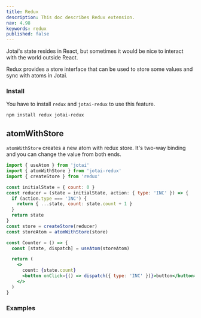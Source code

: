 ```yaml
---
title: Redux
description: This doc describes Redux extension.
nav: 4.98
keywords: redux
published: false
---
```


Jotai's state resides in React, but sometimes it would be nice
to interact with the world outside React.

Redux provides a store interface that can be used to store some values
and sync with atoms in Jotai.

### Install

You have to install `redux` and `jotai-redux` to use this feature.

```
npm install redux jotai-redux
```

## atomWithStore

`atomWithStore` creates a new atom with redux store.
It's two-way binding and you can change the value from both ends.

```jsx
import { useAtom } from 'jotai'
import { atomWithStore } from 'jotai-redux'
import { createStore } from 'redux'

const initialState = { count: 0 }
const reducer = (state = initialState, action: { type: 'INC' }) => {
  if (action.type === 'INC') {
    return { ...state, count: state.count + 1 }
  }
  return state
}
const store = createStore(reducer)
const storeAtom = atomWithStore(store)

const Counter = () => {
  const [state, dispatch] = useAtom(storeAtom)

  return (
    <>
      count: {state.count}
      <button onClick={() => dispatch({ type: 'INC' })}>button</button>
    </>
  )
}
```

### Examples

<Stackblitz id="vitejs-vite-qqsnwc" file="src%2FApp.tsx" />
